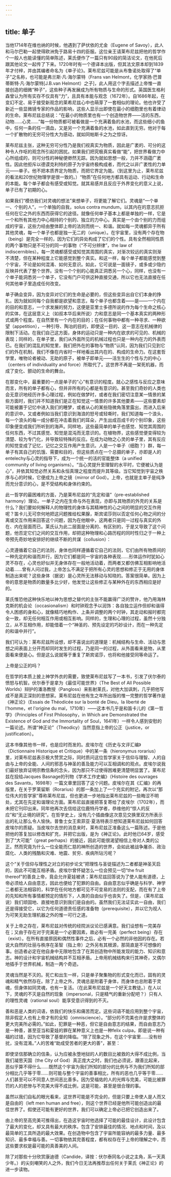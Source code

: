 ```yaml
---
---
---
```

title: 单子
---




当他1714年在维也纳的时候，他遇到了萨伏依的尤金（Eugene of Savoy），此人和马尔巴勒一起使得欧洲免于路易十四的臣服。这位亲王请莱布尼兹把他的哲学作个一般人也能读懂的简单陈述，莱氏便作了一篇只有90段的简洁论文，在他死后跟其他论文一起传了下来。1720年时有一个德译本出版，但其法文原本却到1839年才付梓，并由其编者命名为《单子论》。莱布尼兹可能是从布鲁诺处取得了“单子”之名称，也可能是弗兰斯·凡·海尔蒙特（Frans van Helmont，化学家扬·巴普蒂斯特·凡·海尔蒙特[J.B.van Helmont）之子]，此人用这个字去描述上帝惟一直接创造的细微“种子”，这些种子再发展成为所有物质与生命的形式。英国医生格利森曾认为所有实存不仅具有“力”，且具有本能与观念（1672年）。自1686年起，在变幻不定、易于接受新观念的莱希尼兹心中也萌芽了一套相似的理论。他也许受了新近一些显微镜专家的作品的影响，这些人显示出即使在最小的细胞里也有着律动的生命。莱布尼兹总结说：“在最小的物质里也有一个创造物世界——活的东西，动物……心灵……”每一份物质都可被看做是一个充满着鱼的水池，而这些细小的鱼中，任何一条的任一滴血，又是另一个充满着鱼的水池，如此直到无穷。他对于每一个扩散物的无穷可分性大为感动，就如同帕斯卡之为之惊讶。

莱布尼兹主张，这种无穷可分性乃是我们视真实为物质，因此是广袤的、可分的这种令人作呕的观念所引起的困扰。如果我们把究极真实看做“能”，把世界看做力中心所组成的，则可分性的神秘便缈然无踪。因为就如思想一般，力并不涵蕴广袤性。因此他拒斥以德谟克利特的原子为宇宙终极构成者，而代之以非广袤性的力单元——单子。他不把本质界定为物质，而把它界定为能。（到这里为止，莱布尼兹的看法和20世纪物理学是很一致的。）“物质”在任何地方都具有运动、行动和生命的本能。每个单子都会有感受或知觉。就其易感并且反应于外界变化的意义上说，单子已有了初期的心。

如果我们“模仿我们对灵魂的想法”来想单子，将更能了解它们。灵魂是“一个单一、个别的人”，一个单独的自我，solus contra mundum，以其内在的意志抗拒任何在它之外的东西而获得它的途径。就像任何单子基本上都是单独的一样，它是一个和所有其他力中心相持的个别的、独立的力中心。真实是一个由个别的力而组成的宇宙，这些力经由整体即上帝的法则而统一、和谐。就如每一灵魂都异于所有其他灵魂，每一个单子也都是独一无二的（unique）。在宇宙里，没有两个存在物（being）是完全一样的，因为它们的异处构成了它们的个性。具有全然相同性质的两个事物只是不可分的同一的事物（“不可分辨律”，the law of indiscernibles）。每一灵魂都感受或知觉其周围的真实，对渐次较远的真实则渐不清楚，但在某种程度上它能感觉到整个真实。和这一样，每个单子都能感觉到整个宇宙，不论是如何混淆、如何无意识。如此，它可说是一面镜子，或多或少隐约反映并代表了整个世界。没有一个个别的心能真正洞悉另一个心，同样，也没有一个单子能洞悉另一个单子，它没有门户可供这种直接交通，所以它也无法直接在任何其他单子里造成任何改变。

单子确会变异，因为变异对它们的生命是必要的，但这些变异出自它们本身的挣扎。因为就如同每个自我都是欲望和意志，每个单子也都含着——是——一个内在的目的和意志，一个求发展的努力，这便是亚里士多德所说的作为每个生命之核心的实体，在这层意义上（如叔本华后来所说）力和意志是同一个基本真实的两种形式或两个程度。在自然里有一个内在的目的；在任何事物中都有一种寻求、一种欲望（appetition），一种引导、陶冶的目的，即使这一目的、这一意志在机械律的限制下活动。在我们自己这方面，身体的运动只是一种内在欲求的可见的、机械的表现；同样的，在单子里，我们从外面所见的机械过程也只是一种内在力的外表而已。在我们的混乱的知觉里，我们把外在的事物与“物质”认同，因为我们只见到它们的外在机制，我们不像在内省时一样地看出其内在的、构成的生命力。在这套哲学里，唯物论者被动、无助的原子，被单子即单元——活生生的个性与力的中心（centers of individuality and force）所取代了。这世界不再是一架死机器，而成了变化、颤动的生命的舞台。

在那变化中，最重要的一点是单子的“心”有意识的程度。就心之感性与反应之意味而言，所有的单子都有心，但并非所有的心都是有意识的。甚至我们奇妙的人类也会无意识地经历许多心理过程，例如在做梦时，或者在我们密切注意某一情景的某些方面时，我们并不知道我们是正在知觉这一情景的许多其他要素——这些要素却可能被置于记忆中进入我们的睡梦，或者从心的某些隐微角落里露出，而进入后来的意识中。又或者例如当我们意识到海浪的怒号或轻嘶时，我们知道每一个浪头，每一个浪头的每一成分都在冲击着我们的耳朵，产生出成百成千的个别印象，这些印象便变成我们所听到的海声。同样地，这些最简单的单子也感觉、知觉其周围的任何东西，不过其感觉、知觉是混沌而无意识的。在植物界，这些感觉便变得较为清楚、较为专门化，并导致较特殊的反应。在成为动物之心灵的单子里，其有反应的知觉变成了记忆，记忆之交互作用产生意识。人是一个单子（细胞？）群，每一单子有其自己的饥饿、需要和目的，但这些质点在一个总摄的单子，亦即是人的entelechy与心灵的指导下，成为一个统一的活的官能整体（a unified community of living organisms）。“当心灵提升至理智的水平时，它便被认为是心”，并依其知觉必然关系和永恒真理之程度而提升其等级。当它知觉到宇宙之秩序与心的时候，它便成为上帝之镜（mirror of God）。上帝，也就是主单子是纯净而充分意识的心，是不受结构和身体约束的。

此一哲学的最困难的方面，乃是莱布尼兹的“先定和谐”（pre-established harmony）理论。一单子之内在生命与外在表现，亦即与其物质的外壳的关系是什么？我们要如何解释人的物理性的身体与其精神性的心之间的明显的交互作用呢？笛卡儿无可奈何地把这问题推给松果腺，斯宾诺莎则以否定任何心物之间的分离或交互作用来回答这个问题，因为在他眼中，这两者只是同一过程与真实的外在、内在层面而已。莱氏认为此二层面是分离的、有区别的，于是又导致了这个问题，他否定它们之间的交互作用，却把这种物理和心路历程的同时性归之于一种上帝预先奇妙地安排好的继续不断的共谋（collusion）：

心灵遵循着它自己的法则，身体也同样遵循着它自己的法则，它们由所有物质间的一种先定的和谐而并行，因为它们都是同一宇宙的各种表现……形体运作时犹如心灵不存在，心灵也好似并无身体存在一般地活动着，而两者又都仿佛互相影响地活动着……曾有人问过我，上帝怎么不满足于把所有心灵的思想和修正于无用的身体制造出来呢？这些身体（据说）是心灵所无法移动与知晓的。答案很简单。因为上帝的意思是物质的数量多比少好，他发觉让这些修正与某种外在的东西相应是好的。



莱氏惟恐他这种快乐地以神为思想之替代的主张不能赢得广泛的赞许，他乃用海林克斯的机会论（occasionalism）和时钟观念予以润饰：各自独立运作但却和谐得令人困惑的身和心，就像精巧地构作、上条并调整的两个时钟，其走动和报时都完全一致，却无任何相互作用或相互影响。同样的，生理和心理的过程，虽然十分独立，从不互相作用，却能借着一个“神圣的、预先设定的巧妙设计，而在一种先定的和谐中并行”。

我们可认为：莱布尼兹所设想，却不喜说出的道理是：机械结构与生命、活动与思想之间表面上分开而却同时发生的过程，乃是同一的过程，从外面看来是物，从里面看来便是心。但是这么说就等于重复了斯宾诺莎，也将和他接受同等命运了。





上帝是公正的吗？


在哲学的本质上披上神学外衣的需要，致使莱布尼兹写了一本书，引发了伏尔泰的愤怒与机智。伏尔泰于是拿为《最佳可能世界》（The Best of All Possible Worlds）辩护的潘洛教授（Pangloss）来影射莱氏，对他大加讽刺，几乎把他写成不是真正深刻的思想家。莱布尼兹在他有生之年所出版的惟一完整的哲学著作是《神正论》（Essais de Théodicée sur la bonté de Dieu，la liberté de l'homme，et l'origine du mal，1710年）——这本书几乎是和笛卡儿的《第一哲学》（Principles of First Philosophy，in Which are Demonstrated the Existence of God and the Immortality of Soul，1641年）一样令人感到安慰的一篇论述。所谓“神正论”（Theodicy）当然意指上帝的公正（justice，or justification）。

这本书像其他书一样，也是应时而发的。皮埃尔在《历史与文评汇编》（Dictionnaire Historique et Critique）中的某一条（hieronymus rorarius）里，对莱布尼兹表示极大赞赏之际，同时质问这位哲学家关于信仰与理智、人的自由与上帝的全能、人间的邪恶与神圣的善及能力可以互相调和的观点。皮埃尔说我们最好放弃证明宗教信条的念头，因为那只不过使得困难更清楚明显罢了。莱布尼兹在投给Jacques Basnage的刊物《学术工作史编》（Histoire des ouvrages des Savants，1698年）一篇文章里回答了这个问题。皮埃尔在其《汇编》的再版里，在关于罗莱留斯（Rorarius）的那一条加上了一个充实的附记，再次以“那位伟大的哲学家”尊称莱布尼兹，但也更进一步地指出莱布尼兹的一些晦涩不明处，尤其在先定和谐理论方面。莱布尼兹直接把答复寄给了皮埃尔（1702年），而未把它刊印出来。同年他再次去信给这位鹿特丹学者，恭维他的“惊人的反应”和“无止境的研究”。在哲学史上，没有几个插曲像这次意见交换里双方所表示出的礼让那么令人愉快。普鲁士女王索菲亚·夏洛特表示想知道莱布尼兹如何回答皮埃尔的质疑。当皮埃尔去世的消息来时，莱布尼兹正准备这么一篇陈述。于是他把他的答复加以修改和扩充，并把它出版，是为《神正论》。此时他已64岁，感受到了“大可能”（great perhaps）的接近，因此可能很渴望相信上帝对人类的公正。然而究竟为什么一位全能而仁慈的神所创造的世界，会如此被战争屠杀、政治腐化、人类的残酷和灾难、地震、贫穷、疾病所玷污呢？

这个“关于信仰与理性之对立的初步论文”把理性与圣徒描述为二者都是神圣天启的，因此不可能互相矛盾。皮埃尔曾怀疑怎么一位会预见一切“the fruit thereof”的善良上帝，竟会允许夏娃被诱；莱布尼兹回答说为了使人能有道德，上帝必须给人自由意志，因此也便给了犯罪的自由。自由意志似乎确是与科学、神学二者都无法相容的，科学在任何地方都可见不可变易的法则的支配，而在有了上帝的先知和所有事情都预定的情形下，人类的自由似乎也丧失了。但是，（莱布尼兹说）我们顽固地、直接地意识到我们是自由的。虽然我们无法证实此一自由，我们还是得接受它，以它为任何道德责任感的准备物（prerequisite），并以它为视人为可笑无助生理机器之外的惟一可行之道。

关于上帝之存在，莱布尼兹对传统的经院派议论已感满意。我们设想有一完美存在；又由于存在对于完美是一个必要因素，故必有一完美（perfect being）存在（exist）。在所有直接原因和偶然性事件之后，必有一个必然的非他因的存在。若说大自然的壮丽与秩序在圣智（指上帝）之外另有其根源，那简直是不可想像的事。创造者必定在他自身中无限地包含了在其创造物中所能发现的能力、知识和意志。神的设计和宇宙机械结构并不互相矛盾。上帝用机械结构来行其神奇，又偶尔地插手于世界机械，制造一两个奇迹。

灵魂当然是不灭的。死亡和出生一样，只是单子聚集物的形式变化而已，固有的灵魂和精气依然存在。除了上帝之外，灵魂总是附着于身体，而身体也总附着于灵魂，但身体如同灵魂，也有一复活。（在此莱布尼兹是一个好天主教徒。）在人以下，灵魂的不灭是自然的现象（impersonal，只是精气的重新分配吧？）只有人的理性灵魂（rational soul）能享受意识得到的不灭。

善和恶是人类的词语，依我们的快乐和痛苦而定。这些词语不能应用到整个宇宙，除非假定人也有上帝才有的全知（omniscience）。“部分的不完美也许是求整体的更大完美所必需的。”如此，犯罪是一种恶，但它是自由意志的结果，而自由意志乃是一种善，甚至亚当和夏娃的罪在某种意义上也是一种felix culpa，即是说一种有福的过错，因为它导致了基督的降临。“除了现象之外，在这个宇宙里……没有纷扰，没有混淆。”人的苦难“助成受苦者的更大的善”，甚至：

即使坚信那确立的信条，认为应被永堕地狱的人的数目比被救的大得不成比例，当我们凝思天国（the City of God）真正庞大之时，我们也必须说，跟善比起来，恶似乎算不得什么……既然这个宇宙为我们所知的部分的比例与不为我们所知的部分相比几乎等于零……则可能与整个宇宙的善事相比，所有的恶也几乎等于零……人们甚至可以不同意人世间恶比善多。因为受福佑的人的光辉与完美，可能比被罪罚的人的悲惨与不完美大得不成比例，这是可能，甚至是很合理的事。



虽然以我们自私的眼光看来，这世界可能是不完全的，但是只要上帝使人是人而又是自由的（left men human and free），则这个世界已经是他所可能创造出的最佳世界了。假使还可能有更好的世界，我们可以确定上帝必已把它创造出来了。

由上帝的至高完美可推得出，在造这宇宙时他选择了可能的最佳设计，此设计包含了最大的变化，却又具有最大的秩序。包含了安排最佳的情况、地点和时间，及以最简单的工具所造的最大效果。在创造物中包含了宇宙所能容纳的最多力量、最多知识、最多幸福与善。一切事物依其完善程度，都有权存在于上帝的理解之中，而这些要求权是最可能的真善美的人间。



除了对那些十分欣赏康迪德（Candide，译按：伏尔泰同名小说之主角，系一天真少年。）的尖刻嘲笑的人之外，我们今日无法再推荐出任何关于莱氏《神正论》的进一步读物。